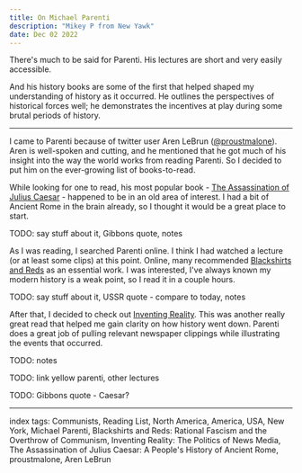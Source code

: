 ```yaml
---
title: On Michael Parenti
description: "Mikey P from New Yawk"
date: Dec 02 2022
---
```


There's much to be said for Parenti. His lectures are short and very easily accessible.

And his history books are some of the first that helped shaped my understanding of history as it occurred. He outlines the perspectives of historical forces well; he demonstrates the incentives at play during some brutal periods of history.

---

I came to Parenti because of twitter user Aren LeBrun ([@proustmalone](https://twitter.com/proustmalone)). Aren is well-spoken and cutting, and he mentioned that he got much of his insight into the way the world works from reading Parenti. So I decided to put him on the ever-growing list of books-to-read.

While looking for one to read, his most popular book - [The Assassination of Julius Caesar](https://www.goodreads.com/book/show/37811.The_Assassination_of_Julius_Caesar) - happened to be in an old area of interest. I had a bit of Ancient Rome in the brain already, so I thought it would be a great place to start.

TODO: say stuff about it, Gibbons quote, notes

As I was reading, I searched Parenti online. I think I had watched a lecture (or at least some clips) at this point. Online, many recommended [Blackshirts and Reds](https://www.goodreads.com/book/show/404273.Blackshirts_and_Reds) as an essential work. I was interested, I've always known my modern history is a weak point, so I read it in a couple hours.

TODO: say stuff about it, USSR quote - compare to today, notes

After that, I decided to check out [Inventing Reality](https://www.goodreads.com/book/show/673719.Inventing_Reality). This was another really great read that helped me gain clarity on how history went down. Parenti does a great job of pulling relevant newspaper clippings while illustrating the events that occurred.

TODO: notes

TODO: link yellow parenti, other lectures

TODO: Gibbons quote - Caesar?

---

index tags: Communists, Reading List, North America, America, USA, New York, Michael Parenti, Blackshirts and Reds: Rational Fascism and the Overthrow of Communism, Inventing Reality: The Politics of News Media, The Assassination of Julius Caesar: A People's History of Ancient Rome, proustmalone, Aren LeBrun